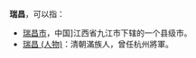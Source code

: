 '''瑞昌'''，可以指：
* [[瑞昌市|瑞昌市]]，中国]江西省九江市下辖的一个县级市。
* [[瑞昌_(人物)|瑞昌 (人物)]]：清朝滿族人，曾任杭州將軍。

{{disambig|Cat=二字中國相關消歧義}}